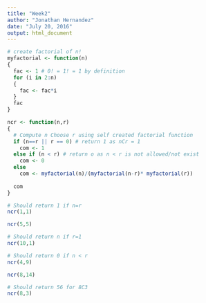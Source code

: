 ```yaml
---
title: "Week2"
author: "Jonathan Hernandez"
date: "July 20, 2016"
output: html_document
---
```


```r

# create factorial of n!
myfactorial <- function(n)
{
  fac <- 1 # 0! = 1! = 1 by definition
  for (i in 2:n)
  {
    fac <- fac*i
  }
  fac
}
```

```r

ncr <- function(n,r)
{
  # Compute n Choose r using self created factorial function
  if (n==r || r == 0) # return 1 as nCr = 1
    com <- 1
  else if (n < r) # return o as n < r is not allowed/not exist
    com <- 0
  else
    com <- myfactorial(n)/(myfactorial(n-r)* myfactorial(r))
    
  com
}
```

```r
# Should return 1 if n=r
ncr(1,1)

ncr(5,5)

# Should return n if r=1
ncr(10,1)

# Should return 0 if n < r
ncr(4,9)

ncr(8,14)

# Should return 56 for 8C3
ncr(8,3)
```